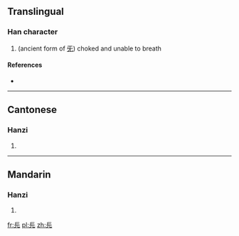 ==Translingual==

===Han character===
{{Han char|rn=10|rad=儿|as=04|sn=6|four=|canj=一卜一山 (MYMU)}}

# (ancient form of [[旡]]) choked and unable to breath

====References====
* {{Han ref|kx=0124.140|hdz=10266.050|uh=34AB|ud=13483}}

----

==Cantonese==

===Hanzi===
{{yue-hanzi|jyut=|y=gei3, hei2}}

# {{defn|Cantonese|sort=儿04}}

----

==Mandarin==

===Hanzi===
{{cmn-hanzi|pin=[[jì]] ([[ji4]])|wg=chi<sup>4</sup>}}

# {{defn|Mandarin|sort=儿04}}

[[fr:㒫]]
[[pl:㒫]]
[[zh:㒫]]